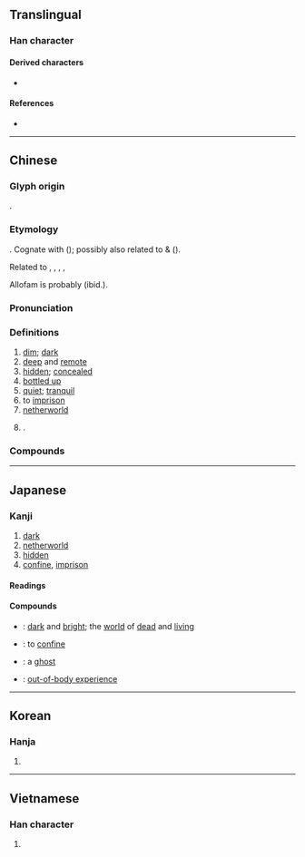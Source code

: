 {{also|豳|凼}}
{{character info}}
==Translingual==

===Han character===
{{Han char|rn=52|rad=幺|as=06|sn=9|four=22770|canj=UVII|ids=⿻山𢆶}}

====Derived characters====
* {{l|mul|[[㗀]], [[𢰠]], [[𭱒]], [[𪴉]], [[𦂣]], [[𧍘]], [[䫜]], [[𢇑]], [[𢇕]], [[𦇵]], [[𠋔]], [[𢉾]]}}

====References====
* {{Han ref|kx=0342.120|dkj=09205|dj=0651.100|hdz=21094.080|uh=5E7D|ud=24189|bh=ABD5|bd=43989}}

----

==Chinese==
{{zh-forms|ss=⿶凵又|alt=}}

===Glyph origin===
{{Han etym}}
{{Han compound|𢆶|山|ls=psc}}.

===Etymology===
{{der|zh|sit}}. Cognate with {{cog|mro|tr=iu ~ ʔiu|t=dark}} ({{zh-ref|Löffler, 1966}}); possibly also related to {{cog|bo|tr=g-yog-pa|t=to cover}} & {{m|bo|tr=g-yogs|t=lid}} ({{zh-ref|Schuessler, 2007}}).

Related to {{zh-l|黝}}, {{zh-l|窅}}, {{zh-l|杳}}, {{zh-l|穾}}, {{zh-l|窔}}

Allofam is probably {{och-l|窈窕}} (ibid.).

===Pronunciation===
{{zh-pron
|m=yōu
|m-s=
|c=jau1
|c-t=
|g=
|h=pfs=
|j=
|mb=iú
|md=hiŭ
|mn=iu
|mn-t=hiun1/hiu1
|w=
|x=
|mc=y
|oc=y
|cat=a,v,n,pn
}}

===Definitions===
{{zh-hanzi}}

# [[dim]]; [[dark]]
# [[deep]] and [[remote]]
# [[hidden]]; [[concealed]]
# [[bottled up]]
# [[quiet]]; [[tranquil]]
# to [[imprison]]
# [[netherworld]]
# {{surname|zh}}.

===Compounds===
{{zh-der|九幽|幽獨|幽靈人口|幽明異路|幽殺|幽夢影|幽厲|幽冥戒|幽雅|尋幽|尋幽訪勝|幽默感|下喬入幽|幽軋|幽真|幽囚受辱|幽都|幽閒|思古幽情|幽期密約|幽宮|幽篁|弔古尋幽|幽默|幽魂|幽香|幽顯異途|幽靜|幽靈車|幽靈|幽闥|幽門|幽邃|幽遠|幽趣|幽谷|幽襟|幽美|幽眇|幽特貝|幽浮|幽流|幽棲巖谷|幽期|幽會|幽昧|幽明|幽敻|幽房|幽憤|幽憂|幽思|幽幽|幽州|幽巖|幽居|幽寂|幽嫻|幽婚|幽天|幽囚|幽咽|幽叢|幽冥地府|幽冥|幽深|幽險|幽微|幽禁|幽蔽|幽客|幽途|八幽|幽蘭|幽情|周幽王|幽庸|幽人|幽明錄|幽暗|幽若|幽閉|幽敞|幽婉|俯遂幽眇|幽絕|幽怨|探幽索隱|清幽|窮幽極微|空谷幽蘭|探幽窮賾|曲徑通幽|懷古幽情|無幽不燭|考績幽明|黜陟幽明|黑色幽默|通幽洞微|闡幽|訪古尋幽|藪幽}}

----

==Japanese==

===Kanji===
{{ja-kanji|grade=c|rs=幺06}}

# [[dark]]
# [[netherworld]]
# [[hidden]]
# [[confine]], [[imprison]]

====Readings====
{{ja-readings
|goon=ゆう<いう
|kanon=ゆう<いう
|kun=くら-い, かす-か
}}

====Compounds====
{{der-top|Compounds}}
* {{ja-r|幽%顕|ゆう%けん}}: [[dark]] and [[bright]]; the [[world]] of [[dead]] and [[living]] 
* {{ja-r|幽%閉|ゆう%へい}}: to [[confine]]
* {{ja-r|幽%霊|ゆう%れい}}: a [[ghost]]
* {{ja-r|幽%体 離%脱|ゆう%たい り%だつ}}: [[out-of-body experience]]
{{der-bottom}}

----

==Korean==

===Hanja===
{{ko-hanja|hangeul=유|rv=yu|mr=yu}}

# {{rfdef|ko|sort=幺06}}

----

==Vietnamese==

===Han character===
{{vi-readings|reading=u, ù|rs=幺06}}

# {{rfdef|vi|sort=幺06}}